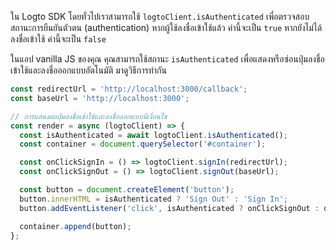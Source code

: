 ใน Logto SDK โดยทั่วไปเราสามารถใช้ `logtoClient.isAuthenticated` เพื่อตรวจสอบสถานะการยืนยันตัวตน (authentication) หากผู้ใช้ลงชื่อเข้าใช้แล้ว ค่านี้จะเป็น `true` หากยังไม่ได้ลงชื่อเข้าใช้ ค่านี้จะเป็น `false`

ในแอป vanilla JS ของคุณ คุณสามารถใช้สถานะ `isAuthenticated` เพื่อแสดงหรือซ่อนปุ่มลงชื่อเข้าใช้และลงชื่อออกแบบอัตโนมัติ มาดูวิธีการทำกัน

```js
const redirectUrl = 'http://localhost:3000/callback';
const baseUrl = 'http://localhost:3000';

// การแสดงผลปุ่มลงชื่อเข้าใช้และลงชื่อออกแบบมีเงื่อนไข
const render = async (logtoClient) => {
  const isAuthenticated = await logtoClient.isAuthenticated();
  const container = document.querySelector('#container');

  const onClickSignIn = () => logtoClient.signIn(redirectUrl);
  const onClickSignOut = () => logtoClient.signOut(baseUrl);

  const button = document.createElement('button');
  button.innerHTML = isAuthenticated ? 'Sign Out' : 'Sign In';
  button.addEventListener('click', isAuthenticated ? onClickSignOut : onClickSignIn);

  container.append(button);
};
```
